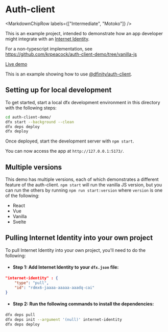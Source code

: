
# Auth-client 

<MarkdownChipRow labels={["Intermediate", "Motoko"]} />

This is an example project, intended to demonstrate how an app developer might integrate with an [Internet Identity](https://identity.ic0.app).

For a non-typescript implementation, see https://github.com/krpeacock/auth-client-demo/tree/vanilla-js

[Live demo](https://vasb2-4yaaa-aaaab-qadoa-cai.ic0.app/)

This is an example showing how to use [@dfinity/auth-client](https://www.npmjs.com/package/@dfinity/auth-client).

## Setting up for local development

To get started, start a local dfx development environment in this directory with the following steps:

```bash
cd auth-client-demo/
dfx start --background --clean
dfx deps deploy
dfx deploy
```

Once deployed, start the development server with `npm start`.

You can now access the app at `http://127.0.0.1:5173/`.

## Multiple versions

This demo has multiple versions, each of which demonstrates a different feature of the auth-client. `npm start` will run the vanilla JS version, but you can run the others by running `npm run start:version` where `version` is one of the following:

- React
- Vue
- Vanilla
- Svelte

## Pulling Internet Identity into your own project

To pull Internet Identity into your own project, you'll need to do the following:

- #### Step 1: Add Internet Identity to your `dfx.json` file:

```json
"internet-identity" : {
    "type": "pull",
    "id": "rdmx6-jaaaa-aaaaa-aaadq-cai"
}
```

- #### Step 2: Run the following commands to install the dependencies:

```bash
dfx deps pull
dfx deps init --argument '(null)' internet-identity
dfx deps deploy
```


